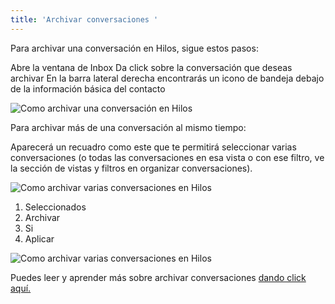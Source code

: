 ```yaml
---
title: 'Archivar conversaciones '
---
```

Para archivar una conversación en Hilos, sigue estos pasos: 

<Steps>
  <Step title="Abre Inbox">
    Abre la ventana de Inbox 
  </Step>
  <Step title="Selecciona una conversación">
    Da click sobre la conversación que deseas archivar
  </Step>
  <Step title="Da click en el icono de bandeja">
   En la barra lateral derecha encontrarás un icono de bandeja debajo de la información básica del contacto 
  </Step>
</Steps>

![Como archivar una conversación en Hilos](https://hilos-media.s3.us-east-2.amazonaws.com/mintlify/guides/new-agent/inbox/7+-+Archivar+Conversaciones+.jpeg)

Para archivar más de una conversación al mismo tiempo: 

<Steps>
  <Step title="Abre Inbox">

  </Step>
  <Step title="Desliza el cursor sobre la conversación al lado izquierdo">
Aparecerá un recuadro como este que te permitirá seleccionar varias conversaciones (o todas las conversaciones en esa vista o con ese filtro, ve la sección de vistas y filtros en organizar conversaciones).
  </Step>



![Como archivar varias conversaciones en Hilos](https://hilos-media.s3.us-east-2.amazonaws.com/mintlify/guides/new-agent/inbox/8+-+Archivar+conversaciones+.jpeg)


  <Step title="Da click en">

1. Seleccionados
2. Archivar
3.  Si 
4. Aplicar
  </Step>

![Como archivar varias conversaciones en Hilos](https://hilos-media.s3.us-east-2.amazonaws.com/mintlify/guides/new-agent/inbox/9+-+Archivar+Conversaciones+.jpeg)
</Steps>

Puedes leer y aprender más sobre archivar conversaciones [dando click aquí.](https://hilos.io/docs/user/using-hilos/inbox/archiving-a-conversation)
